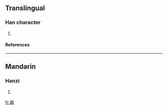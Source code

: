 ==Translingual==
===Han character===
{{Han char|rn=75|rad=木|as=11|sn=15|four=8092<sub>1</sub>|canj=人口木一口 (ORDMR)}}
# {{defn|Han|sort=木11}}
====References====
{{Han ref|kx=0550.070|dkj=15437|hdz=21282.010|uh=6A16|ud=27158|bh=E5EF|bd=58863}}

----
==Mandarin==
===Hanzi===
{{cmn-hanzi|pin=[[kē]] (ke1)|wg=k'o<sup>1</sup>}}
# {{defn|Mandarin}}

[[fr:樖]]